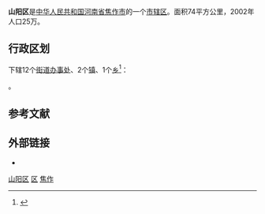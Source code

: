 {{Infobox China County
|Belong = [[河南省|河南省]][[焦作市|焦作市]]
}}
'''山阳区'''是[[中华人民共和国|中华人民共和国]][[河南省|河南省]][[焦作市|焦作市]]的一个[[市辖区|市辖区]]。面积74平方公里，2002年人口25万。

== 行政区划 ==
{{PAGENAMEBASE}}下辖12个[[街道办事处|街道办事处]]、2个[[行政建制镇|镇]]、1个[[乡_(中华人民共和国)|乡]]<ref>{{PRC admin/ref sgc|41/08/11}}</ref>：

{{PRC admin/children|41/08/11}}。

== 参考文献 ==
{{reflist}}

== 外部链接 ==
* {{Official website|http://www.syq.gov.cn/|name=焦作市山阳区人民政府}}

{{henan-stub}}
{{焦作市山阳区行政区划}}
{{焦作市行政区划}}
{{河南行政区划}}

[[category:山阳区|]]
[[category:焦作区县市|区]]
[[category:河南市辖区|焦作]]